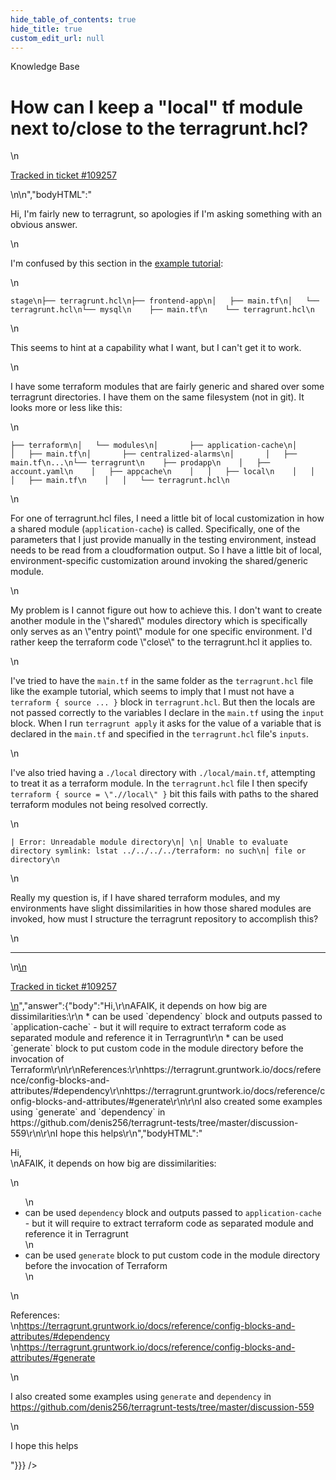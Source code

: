 ```yaml
---
hide_table_of_contents: true
hide_title: true
custom_edit_url: null
---
```



<head>
  <link rel="canonical" href="https://github.com/gruntwork-io/knowledge-base/discussions/559" />
</head>

<CenterLayout>
<span className="searchCategory">Knowledge Base</span>
<h1>How can I keep a &quot;local&quot; tf module next to/close to the terragrunt.hcl?</h1>
<GitHub discussion={{"id":"D_kwDOF8slf84AQzG_","number":559,"author":{"login":"pieterbreed"},"title":"How can I keep a \"local\" tf module next to/close to the terragrunt.hcl?","body":"\nHi, I'm fairly new to terragrunt, so apologies if I'm asking something with an obvious answer.\r\n\r\nI'm confused by this section in the [example tutorial](https://terragrunt.gruntwork.io/docs/getting-started/quick-start/):\r\n\r\n```\r\nstage\r\n├── terragrunt.hcl\r\n├── frontend-app\r\n│   ├── main.tf\r\n│   └── terragrunt.hcl\r\n└── mysql\r\n    ├── main.tf\r\n    └── terragrunt.hcl\r\n```\r\n\r\nThis seems to hint at a capability what I want, but I can't get it to work.\r\n\r\nI have some terraform modules that are fairly generic and shared over some terragrunt directories. I have them on the same filesystem (not in git). It looks more or less like this:\r\n\r\n```\r\n├── terraform\r\n│   └── modules\r\n│       ├── application-cache\r\n│       │   ├── main.tf\r\n│       ├── centralized-alarms\r\n│       │   ├── main.tf\r\n...\r\n└── terragrunt\r\n    ├── prodapp\r\n    │   ├── account.yaml\r\n    │   ├── appcache\r\n    │   │   ├── local\r\n    │   │   │   ├── main.tf\r\n    │   │   └── terragrunt.hcl\r\n```\r\n\r\nFor one of terragrunt.hcl files, I need a little bit of local customization in how a shared module (`application-cache`) is called. Specifically, one of the parameters that I just provide manually in the testing environment, instead needs to be read from a cloudformation output. So I have a little bit of local, environment-specific customization around invoking the shared/generic module. \r\n\r\nMy problem is I cannot figure out how to achieve this. I don't want to create another module in the \"shared\" modules directory which is specifically only serves as an \"entry point\" module for one specific environment. I'd rather keep the terraform code \"close\" to the terragrunt.hcl it applies to.\r\n\r\nI've tried to have the `main.tf` in the same folder as the `terragrunt.hcl` file like the example tutorial, which seems to imply that I must not have a `terraform { source ... }` block in `terragrunt.hcl`. But then the locals are not passed correctly to the variables I declare in the `main.tf` using the `input` block. When I run `terragrunt apply` it asks for the value of a variable that is declared in the `main.tf` and specified in the `terragrunt.hcl` file's `inputs`.\r\n\r\nI've also tried having a `./local` directory with `./local/main.tf`, attempting to treat it as a terraform module. In the `terragrunt.hcl` file I then specify `terraform { source = \".//local\" }` bit this fails with paths to the shared terraform modules not being resolved correctly.\r\n\r\n```\r\n| Error: Unreadable module directory\r\n│ \r\n│ Unable to evaluate directory symlink: lstat ../../../../terraform: no such\r\n│ file or directory\r\n```\r\n\r\nReally my question is, if I have shared terraform modules, and my environments have slight dissimilarities in how those shared modules are invoked, how must I structure the terragrunt repository to accomplish this?\n\n---\n\n<ins datetime=\"2022-09-19T11:55:36Z\">\n  <p><a href=\"https://support.gruntwork.io/hc/requests/109257\">Tracked in ticket #109257</a></p>\n</ins>\n","bodyHTML":"<p dir=\"auto\">Hi, I'm fairly new to terragrunt, so apologies if I'm asking something with an obvious answer.</p>\n<p dir=\"auto\">I'm confused by this section in the <a href=\"https://terragrunt.gruntwork.io/docs/getting-started/quick-start/\" rel=\"nofollow\">example tutorial</a>:</p>\n<div class=\"snippet-clipboard-content notranslate position-relative overflow-auto\" data-snippet-clipboard-copy-content=\"stage\n├── terragrunt.hcl\n├── frontend-app\n│   ├── main.tf\n│   └── terragrunt.hcl\n└── mysql\n    ├── main.tf\n    └── terragrunt.hcl\"><pre class=\"notranslate\"><code class=\"notranslate\">stage\n├── terragrunt.hcl\n├── frontend-app\n│   ├── main.tf\n│   └── terragrunt.hcl\n└── mysql\n    ├── main.tf\n    └── terragrunt.hcl\n</code></pre></div>\n<p dir=\"auto\">This seems to hint at a capability what I want, but I can't get it to work.</p>\n<p dir=\"auto\">I have some terraform modules that are fairly generic and shared over some terragrunt directories. I have them on the same filesystem (not in git). It looks more or less like this:</p>\n<div class=\"snippet-clipboard-content notranslate position-relative overflow-auto\" data-snippet-clipboard-copy-content=\"├── terraform\n│   └── modules\n│       ├── application-cache\n│       │   ├── main.tf\n│       ├── centralized-alarms\n│       │   ├── main.tf\n...\n└── terragrunt\n    ├── prodapp\n    │   ├── account.yaml\n    │   ├── appcache\n    │   │   ├── local\n    │   │   │   ├── main.tf\n    │   │   └── terragrunt.hcl\"><pre class=\"notranslate\"><code class=\"notranslate\">├── terraform\n│   └── modules\n│       ├── application-cache\n│       │   ├── main.tf\n│       ├── centralized-alarms\n│       │   ├── main.tf\n...\n└── terragrunt\n    ├── prodapp\n    │   ├── account.yaml\n    │   ├── appcache\n    │   │   ├── local\n    │   │   │   ├── main.tf\n    │   │   └── terragrunt.hcl\n</code></pre></div>\n<p dir=\"auto\">For one of terragrunt.hcl files, I need a little bit of local customization in how a shared module (<code class=\"notranslate\">application-cache</code>) is called. Specifically, one of the parameters that I just provide manually in the testing environment, instead needs to be read from a cloudformation output. So I have a little bit of local, environment-specific customization around invoking the shared/generic module.</p>\n<p dir=\"auto\">My problem is I cannot figure out how to achieve this. I don't want to create another module in the \"shared\" modules directory which is specifically only serves as an \"entry point\" module for one specific environment. I'd rather keep the terraform code \"close\" to the terragrunt.hcl it applies to.</p>\n<p dir=\"auto\">I've tried to have the <code class=\"notranslate\">main.tf</code> in the same folder as the <code class=\"notranslate\">terragrunt.hcl</code> file like the example tutorial, which seems to imply that I must not have a <code class=\"notranslate\">terraform { source ... }</code> block in <code class=\"notranslate\">terragrunt.hcl</code>. But then the locals are not passed correctly to the variables I declare in the <code class=\"notranslate\">main.tf</code> using the <code class=\"notranslate\">input</code> block. When I run <code class=\"notranslate\">terragrunt apply</code> it asks for the value of a variable that is declared in the <code class=\"notranslate\">main.tf</code> and specified in the <code class=\"notranslate\">terragrunt.hcl</code> file's <code class=\"notranslate\">inputs</code>.</p>\n<p dir=\"auto\">I've also tried having a <code class=\"notranslate\">./local</code> directory with <code class=\"notranslate\">./local/main.tf</code>, attempting to treat it as a terraform module. In the <code class=\"notranslate\">terragrunt.hcl</code> file I then specify <code class=\"notranslate\">terraform { source = \".//local\" }</code> bit this fails with paths to the shared terraform modules not being resolved correctly.</p>\n<div class=\"snippet-clipboard-content notranslate position-relative overflow-auto\" data-snippet-clipboard-copy-content=\"| Error: Unreadable module directory\n│ \n│ Unable to evaluate directory symlink: lstat ../../../../terraform: no such\n│ file or directory\"><pre class=\"notranslate\"><code class=\"notranslate\">| Error: Unreadable module directory\n│ \n│ Unable to evaluate directory symlink: lstat ../../../../terraform: no such\n│ file or directory\n</code></pre></div>\n<p dir=\"auto\">Really my question is, if I have shared terraform modules, and my environments have slight dissimilarities in how those shared modules are invoked, how must I structure the terragrunt repository to accomplish this?</p>\n<hr>\n<ins datetime=\"2022-09-19T11:55:36Z\">\n  <p dir=\"auto\"><a href=\"https://support.gruntwork.io/hc/requests/109257\" rel=\"nofollow\">Tracked in ticket #109257</a></p>\n</ins>","answer":{"body":"Hi,\r\nAFAIK, it depends on how big are dissimilarities:\r\n * can be used `dependency` block and outputs passed to `application-cache` - but it will require to extract terraform code as separated module and reference it in Terragrunt\r\n * can be used `generate` block to put custom code in the module directory before the invocation of Terraform\r\n\r\nReferences:\r\nhttps://terragrunt.gruntwork.io/docs/reference/config-blocks-and-attributes/#dependency\r\nhttps://terragrunt.gruntwork.io/docs/reference/config-blocks-and-attributes/#generate\r\n\r\nI also created some examples using `generate` and `dependency` in https://github.com/denis256/terragrunt-tests/tree/master/discussion-559\r\n\r\nI hope this helps\r\n","bodyHTML":"<p dir=\"auto\">Hi,<br>\nAFAIK, it depends on how big are dissimilarities:</p>\n<ul dir=\"auto\">\n<li>can be used <code class=\"notranslate\">dependency</code> block and outputs passed to <code class=\"notranslate\">application-cache</code> - but it will require to extract terraform code as separated module and reference it in Terragrunt</li>\n<li>can be used <code class=\"notranslate\">generate</code> block to put custom code in the module directory before the invocation of Terraform</li>\n</ul>\n<p dir=\"auto\">References:<br>\n<a href=\"https://terragrunt.gruntwork.io/docs/reference/config-blocks-and-attributes/#dependency\" rel=\"nofollow\">https://terragrunt.gruntwork.io/docs/reference/config-blocks-and-attributes/#dependency</a><br>\n<a href=\"https://terragrunt.gruntwork.io/docs/reference/config-blocks-and-attributes/#generate\" rel=\"nofollow\">https://terragrunt.gruntwork.io/docs/reference/config-blocks-and-attributes/#generate</a></p>\n<p dir=\"auto\">I also created some examples using <code class=\"notranslate\">generate</code> and <code class=\"notranslate\">dependency</code> in <a href=\"https://github.com/denis256/terragrunt-tests/tree/master/discussion-559\">https://github.com/denis256/terragrunt-tests/tree/master/discussion-559</a></p>\n<p dir=\"auto\">I hope this helps</p>"}}} />

</CenterLayout>
  

<!-- ##DOCS-SOURCER-START
{
  "sourcePlugin": "github-discussions",
  "hash": "ed1ddb4907d904641116de66c95071b6"
}
##DOCS-SOURCER-END -->
